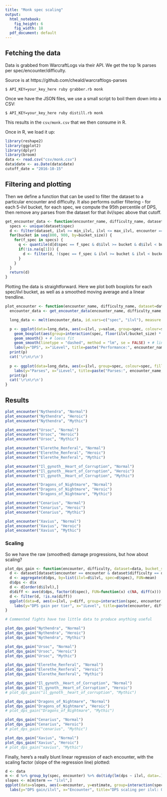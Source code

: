 ```yaml
---
title: "Monk spec scaling"
output:
  html_notebook: 
    fig_height: 6
    fig_width: 18
  pdf_document: default
---
```


## Fetching the data

Data is grabbed from WarcraftLogs via their API. We get the top 1k parses per spec/encounter/difficulty.

Source is at https://github.com/cheald/warcraftlogs-parses

```
$ API_KEY=your_key_here ruby grabber.rb monk
```

Once we have the JSON files, we use a small script to boil them down into a CSV:

```
$ API_KEY=your_key_here ruby distill.rb monk
```

This results in the `csv/monk.csv` that we then consume in R.

Once in R, we load it up:

```r
library(reshape2)
library(ggplot2)
library(dplyr)
library(broom)
data <- read.csv("csv/monk.csv")
data$date <- as.Date(data$date)
cutoff_date = "2016-10-15"
```

## Filtering and plotting

Then we define a function that can be used to filter the dataset to a particular encounter and difficulty. It also performs outlier filtering - for each 5-ilvl bucket, for each spec, we compute the 95th percentile of DPS, then remove any parses from the dataset for that ilvl/spec above that cutoff.

```r

get_encounter_data <- function(encounter_name, difficulty_name, dataset, cutoff=c(0.05, 0.95), bucket_size=1, min_ilvl=855, max_ilvl=875) {
  specs <- unique(dataset$spec)
  d <- filter(dataset, ilvl >= min_ilvl, ilvl <= max_ilvl, encounter == encounter_name, difficulty == difficulty_name, date >= cutoff_date)
  for(bucket in seq(800, 900, by=bucket_size)) {
    for(f_spec in specs) {
      q <- quantile(d[d$spec == f_spec & d$ilvl >= bucket & d$ilvl < bucket + bucket_size,]$dps, cutoff)
      if(!is.na(q[1])) {
        d <- filter(d, !(spec == f_spec & ilvl >= bucket & ilvl < bucket + bucket_size & (dps > q[2] | dps < q[1])))
      }
    }
  }
  return(d)
}
```

Plotting the data is straightforward. Here we plot both boxplots for each spec/ilvl bucket, as well as a smoothed moving average and a linear trendline.

```r
plot_encounter <- function(encounter_name, difficulty_name, dataset=data, bucket_size=2, cutoff=c(0.05, 0.95)) {
  encounter_data <- get_encounter_data(encounter_name, difficulty_name, dataset=dataset, bucket_size=bucket_size, cutoff=cutoff)

  long_data <- melt(encounter_data, id.vars=c("spec", "ilvl"), measure.vars=c("dps"))

  p <- ggplot(data=long_data, aes(x=ilvl, y=value, group=spec, colour=spec)) +
    geom_boxplot(aes(group=interaction(spec, floor(ilvl/bucket_size) * bucket_size))) +
    geom_smooth() + # loess fit
    geom_smooth(linetype = "dashed", method = "lm", se = FALSE) + # linear fit
    labs(y="DPS", x="iLevel", title=paste("Performance:", encounter_name, difficulty_name))
  print(p)
  cat('\r\n\r\n')
  
  p <- ggplot(data=long_data, aes(x=ilvl, group=spec, colour=spec, fill=spec)) + geom_bar(position="dodge") +
    labs(y="Parses", x="iLevel", title=paste("Parses:", encounter_name, difficulty_name))
  print(p)
  cat('\r\n\r\n')
}
```

## Results


```r

plot_encounter("Nythendra", "Normal")
plot_encounter("Nythendra", "Heroic")
plot_encounter("Nythendra", "Mythic")

plot_encounter("Ursoc", "Normal")
plot_encounter("Ursoc", "Heroic")
plot_encounter("Ursoc", "Mythic")

plot_encounter("Elerethe_Renferal", "Normal")
plot_encounter("Elerethe_Renferal", "Heroic")
plot_encounter("Elerethe_Renferal", "Mythic")

plot_encounter("Il_gynoth__Heart_of_Corruption", "Normal")
plot_encounter("Il_gynoth__Heart_of_Corruption", "Heroic")
plot_encounter("Il_gynoth__Heart_of_Corruption", "Mythic")

plot_encounter("Dragons_of_Nightmare", "Normal")
plot_encounter("Dragons_of_Nightmare", "Heroic")
plot_encounter("Dragons_of_Nightmare", "Mythic")

plot_encounter("Cenarius", "Normal")
plot_encounter("Cenarius", "Heroic")
plot_encounter("Cenarius", "Mythic")

plot_encounter("Xavius", "Normal")
plot_encounter("Xavius", "Heroic")
plot_encounter("Xavius", "Mythic")
```

### Scaling

So we have the raw (smoothed) damage progressions, but how about scaling? 

```r
plot_dps_gain <- function(encounter, difficulty, dataset=data, bucket_size=1, cutoff=c(0.05, 0.95)) {
  d <- dataset[dataset$encounter == encounter & dataset$difficulty == difficulty & dataset$ilvl <= 870 & dataset$date >= cutoff_date, ]
  d <- aggregate(d$dps, by=list(ilvl=d$ilvl, spec=d$spec), FUN=mean)
  d$dps <- d$x
  d <- d[order(d$ilvl),]
  d$diff <- ave(d$dps, factor(d$spec), FUN=function(x) c(NA, diff(x)))
  d <- filter(d, !is.na(diff))
  ggplot(data=d, aes(x=ilvl, y=diff, group=interaction(spec, encounter), colour=spec)) + geom_smooth(se=FALSE, fullrange=TRUE) +
    labs(y="DPS gain per tier", x="iLevel", title=paste(encounter, difficulty, sep = " ")) + coord_cartesian(ylim = c(0, 15000))
}

# Commented fights have too little data to produce anything useful

plot_dps_gain("Nythendra", "Normal")
plot_dps_gain("Nythendra", "Heroic")
plot_dps_gain("Nythendra", "Mythic")

plot_dps_gain("Ursoc", "Normal")
plot_dps_gain("Ursoc", "Heroic")
plot_dps_gain("Ursoc", "Mythic")

plot_dps_gain("Elerethe_Renferal", "Normal")
plot_dps_gain("Elerethe_Renferal", "Heroic")
plot_dps_gain("Elerethe_Renferal", "Mythic")

plot_dps_gain("Il_gynoth__Heart_of_Corruption", "Normal")
plot_dps_gain("Il_gynoth__Heart_of_Corruption", "Heroic")
# plot_dps_gain("il_gynoth__heart_of_corruption", "Mythic")

plot_dps_gain("Dragons_of_Nightmare", "Normal")
plot_dps_gain("Dragons_of_Nightmare", "Heroic")
# plot_dps_gain("Dragons_of_Nightmare", "Mythic")

plot_dps_gain("Cenarius", "Normal")
plot_dps_gain("Cenarius", "Heroic")
# plot_dps_gain("cenarius", "Mythic")

plot_dps_gain("Xavius", "Normal")
plot_dps_gain("Xavius", "Heroic")
# plot_dps_gain("xavius", "Mythic")

```

Finally, here's a really blunt linear regression of each encounter, with the scaling factor (slope of the regression line) plotted:

```r
d <- data
m <- d %>% group_by(spec, encounter) %>% do(tidy(lm(dps ~ ilvl, data=.)))
slopes <- m[m$term == "ilvl",]
ggplot(data=slopes, aes(x=encounter, y=estimate, group=interaction(spec, encounter), reorder=estimate, fill=spec)) + geom_bar(position="dodge", stat="identity") +
  labs(y="DPS gain/ilvl", x="Encounter", title="DPS scaling per ilvl: Overall")
```
